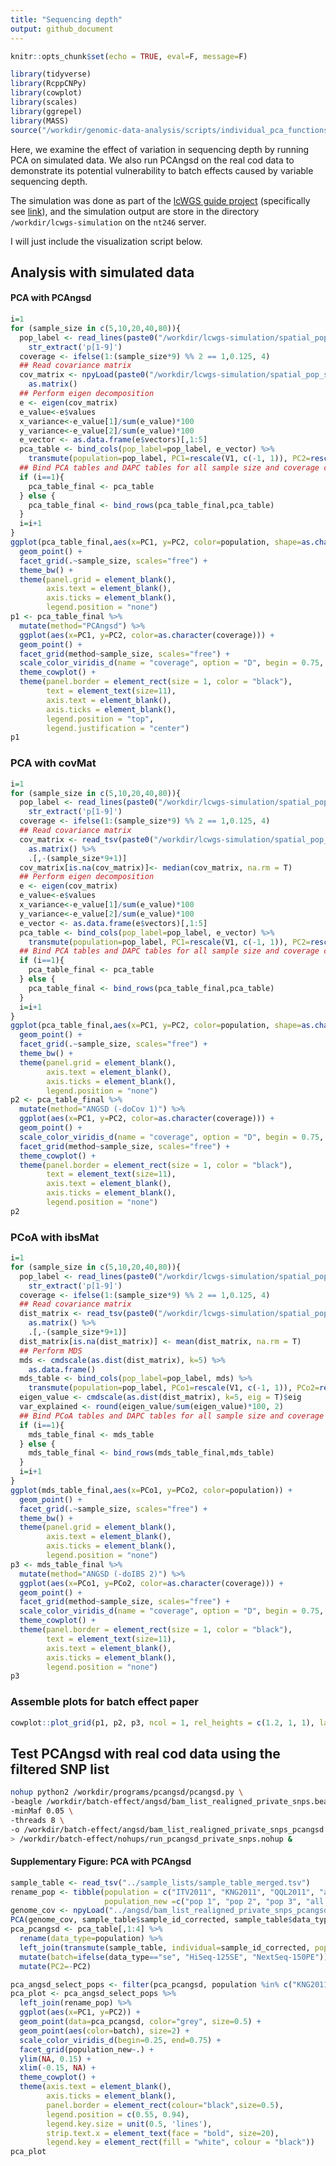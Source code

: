 ```yaml
---
title: "Sequencing depth"
output: github_document
---
```


```r
knitr::opts_chunk$set(echo = TRUE, eval=F, message=F)
```

```r
library(tidyverse)
library(RcppCNPy)
library(cowplot)
library(scales)
library(ggrepel)
library(MASS)
source("/workdir/genomic-data-analysis/scripts/individual_pca_functions.R")
```

Here, we examine the effect of variation in sequencing depth by running PCA on simulated data. We also run PCAngsd on the real cod data to demonstrate its potential vulnerability to batch effects caused by variable sequencing depth. 

The simulation was done as part of the [lcWGS guide project](https://github.com/therkildsen-lab/lcwgs-simulation) (specifically see [link](https://github.com/therkildsen-lab/lcwgs-simulation/blob/master/markdowns/simulation_workflow_spatial_pop_sim.md#uneven-coverage)), and the simulation output are store in the directory `/workdir/lcwgs-simulation` on the `nt246` server. 

I will just include the visualization script below.

## Analysis with simulated data

#### PCA with PCAngsd

```r
i=1
for (sample_size in c(5,10,20,40,80)){
  pop_label <- read_lines(paste0("/workdir/lcwgs-simulation/spatial_pop_sim/rep_1/sample_lists/bam_list_",sample_size,"_uneven_coverage.txt")) %>%
    str_extract('p[1-9]')
  coverage <- ifelse(1:(sample_size*9) %% 2 == 1,0.125, 4)
  ## Read covariance matrix
  cov_matrix <- npyLoad(paste0("/workdir/lcwgs-simulation/spatial_pop_sim/rep_1/angsd/pcagnsd_bam_list_",sample_size,"_uneven_coverage.cov.npy")) %>%
    as.matrix()
  ## Perform eigen decomposition
  e <- eigen(cov_matrix)
  e_value<-e$values
  x_variance<-e_value[1]/sum(e_value)*100
  y_variance<-e_value[2]/sum(e_value)*100
  e_vector <- as.data.frame(e$vectors)[,1:5]
  pca_table <- bind_cols(pop_label=pop_label, e_vector) %>%
    transmute(population=pop_label, PC1=rescale(V1, c(-1, 1)), PC2=rescale(V2, c(-1, 1)), PC3=rescale(V3, c(-1, 1)), PC4=rescale(V4, c(-1, 1)), PC5=rescale(V5, c(-1, 1)), coverage=coverage, sample_size=sample_size)
  ## Bind PCA tables and DAPC tables for all sample size and coverage combinations
  if (i==1){
    pca_table_final <- pca_table
  } else {
    pca_table_final <- bind_rows(pca_table_final,pca_table)
  }
  i=i+1
}
ggplot(pca_table_final,aes(x=PC1, y=PC2, color=population, shape=as.character(coverage))) +
  geom_point() +
  facet_grid(.~sample_size, scales="free") +
  theme_bw() +
  theme(panel.grid = element_blank(),
        axis.text = element_blank(),
        axis.ticks = element_blank(),
        legend.position = "none")
p1 <- pca_table_final %>%
  mutate(method="PCAngsd") %>%
  ggplot(aes(x=PC1, y=PC2, color=as.character(coverage))) +
  geom_point() +
  facet_grid(method~sample_size, scales="free") +
  scale_color_viridis_d(name = "coverage", option = "D", begin = 0.75, end = 0.25) +
  theme_cowplot() +
  theme(panel.border = element_rect(size = 1, color = "black"),
        text = element_text(size=11), 
        axis.text = element_blank(),
        axis.ticks = element_blank(), 
        legend.position = "top",
        legend.justification = "center")
p1
```

### PCA with covMat

```r
i=1
for (sample_size in c(5,10,20,40,80)){
  pop_label <- read_lines(paste0("/workdir/lcwgs-simulation/spatial_pop_sim/rep_1/sample_lists/bam_list_",sample_size,"_uneven_coverage.txt")) %>%
    str_extract('p[1-9]')
  coverage <- ifelse(1:(sample_size*9) %% 2 == 1,0.125, 4)
  ## Read covariance matrix
  cov_matrix <- read_tsv(paste0("/workdir/lcwgs-simulation/spatial_pop_sim/rep_1/angsd/bam_list_",sample_size,"_uneven_coverage.covMat"), col_names = F) %>%
    as.matrix() %>%
    .[,-(sample_size*9+1)]
  cov_matrix[is.na(cov_matrix)]<- median(cov_matrix, na.rm = T)
  ## Perform eigen decomposition
  e <- eigen(cov_matrix)
  e_value<-e$values
  x_variance<-e_value[1]/sum(e_value)*100
  y_variance<-e_value[2]/sum(e_value)*100
  e_vector <- as.data.frame(e$vectors)[,1:5]
  pca_table <- bind_cols(pop_label=pop_label, e_vector) %>%
    transmute(population=pop_label, PC1=rescale(V1, c(-1, 1)), PC2=rescale(V2, c(-1, 1)), PC3=rescale(V3, c(-1, 1)), PC4=rescale(V3, c(-1, 1)), PC5=rescale(V5, c(-1, 1)), sample_size=sample_size, coverage=coverage)
  ## Bind PCA tables and DAPC tables for all sample size and coverage combinations
  if (i==1){
    pca_table_final <- pca_table
  } else {
    pca_table_final <- bind_rows(pca_table_final,pca_table)
  }
  i=i+1
}
ggplot(pca_table_final,aes(x=PC1, y=PC2, color=population, shape=as.character(coverage))) +
  geom_point() +
  facet_grid(.~sample_size, scales="free") +
  theme_bw() +
  theme(panel.grid = element_blank(),
        axis.text = element_blank(),
        axis.ticks = element_blank(),
        legend.position = "none")
p2 <- pca_table_final %>%
  mutate(method="ANGSD (-doCov 1)") %>%
  ggplot(aes(x=PC1, y=PC2, color=as.character(coverage))) +
  geom_point() +
  scale_color_viridis_d(name = "coverage", option = "D", begin = 0.75, end = 0.25) +
  facet_grid(method~sample_size, scales="free") +
  theme_cowplot() +
  theme(panel.border = element_rect(size = 1, color = "black"),
        text = element_text(size=11), 
        axis.text = element_blank(),
        axis.ticks = element_blank(), 
        legend.position = "none")
p2
```

### PCoA with ibsMat

```r
i=1
for (sample_size in c(5,10,20,40,80)){
  pop_label <- read_lines(paste0("/workdir/lcwgs-simulation/spatial_pop_sim/rep_1/sample_lists/bam_list_",sample_size,"_uneven_coverage.txt")) %>%
    str_extract('p[1-9]')
  coverage <- ifelse(1:(sample_size*9) %% 2 == 1,0.125, 4)
  ## Read covariance matrix
  dist_matrix <- read_tsv(paste0("/workdir/lcwgs-simulation/spatial_pop_sim/rep_1/angsd/bam_list_",sample_size,"_uneven_coverage.ibsMat"), col_names = F) %>%
    as.matrix() %>%
    .[,-(sample_size*9+1)]
  dist_matrix[is.na(dist_matrix)] <- mean(dist_matrix, na.rm = T)
  ## Perform MDS
  mds <- cmdscale(as.dist(dist_matrix), k=5) %>%
    as.data.frame() 
  mds_table <- bind_cols(pop_label=pop_label, mds) %>%
    transmute(population=pop_label, PCo1=rescale(V1, c(-1, 1)), PCo2=rescale(V2, c(-1, 1)), PCo3=rescale(V3, c(-1, 1)), PCo4=rescale(V4, c(-1, 1)), PCo5=rescale(V5, c(-1, 1)), coverage=coverage, sample_size=sample_size)
  eigen_value <- cmdscale(as.dist(dist_matrix), k=5, eig = T)$eig
  var_explained <- round(eigen_value/sum(eigen_value)*100, 2)
  ## Bind PCoA tables and DAPC tables for all sample size and coverage combinations
  if (i==1){
    mds_table_final <- mds_table
  } else {
    mds_table_final <- bind_rows(mds_table_final,mds_table)
  }
  i=i+1
}
ggplot(mds_table_final,aes(x=PCo1, y=PCo2, color=population)) +
  geom_point() +
  facet_grid(.~sample_size, scales="free") +
  theme_bw() +
  theme(panel.grid = element_blank(),
        axis.text = element_blank(),
        axis.ticks = element_blank(),
        legend.position = "none")
p3 <- mds_table_final %>%
  mutate(method="ANGSD (-doIBS 2)") %>%
  ggplot(aes(x=PCo1, y=PCo2, color=as.character(coverage))) +
  geom_point() +
  facet_grid(method~sample_size, scales="free") +
  scale_color_viridis_d(name = "coverage", option = "D", begin = 0.75, end = 0.25) +
  theme_cowplot() +
  theme(panel.border = element_rect(size = 1, color = "black"),
        text = element_text(size=11), 
        axis.text = element_blank(),
        axis.ticks = element_blank(), 
        legend.position = "none")
p3
```

### Assemble plots for batch effect paper

```r
cowplot::plot_grid(p1, p2, p3, ncol = 1, rel_heights = c(1.2, 1, 1), labels=c("A", "B", "C"), label_y=c(0.8, 1, 1))
```

## Test PCAngsd with real cod data using the filtered SNP list

```bash
nohup python2 /workdir/programs/pcangsd/pcangsd.py \
-beagle /workdir/batch-effect/angsd/bam_list_realigned_private_snps.beagle.gz \
-minMaf 0.05 \
-threads 8 \
-o /workdir/batch-effect/angsd/bam_list_realigned_private_snps_pcangsd \
> /workdir/batch-effect/nohups/run_pcangsd_private_snps.nohup &
```

#### Supplementary Figure: PCA with PCAngsd

```r
sample_table <- read_tsv("../sample_lists/sample_table_merged.tsv")
rename_pop <- tibble(population = c("ITV2011", "KNG2011", "QQL2011", "all pops"),
                     population_new =c("pop 1", "pop 2", "pop 3", "all pops"))
genome_cov <- npyLoad("../angsd/bam_list_realigned_private_snps_pcangsd.cov.npy")
PCA(genome_cov, sample_table$sample_id_corrected, sample_table$data_type, 1, 2, show.ellipse = F, show.line = F)
pca_pcangsd <- pca_table[,1:4] %>%
  rename(data_type=population) %>%
  left_join(transmute(sample_table, individual=sample_id_corrected, population=population)) %>%
  mutate(batch=ifelse(data_type=="se", "HiSeq-125SE", "NextSeq-150PE")) %>%
  mutate(PC2=-PC2)
```

```r
pca_angsd_select_pops <- filter(pca_pcangsd, population %in% c("KNG2011", "QQL2011", "ITV2011"))
pca_plot <- pca_angsd_select_pops %>%
  left_join(rename_pop) %>%
  ggplot(aes(x=PC1, y=PC2)) +
  geom_point(data=pca_pcangsd, color="grey", size=0.5) +
  geom_point(aes(color=batch), size=2) +
  scale_color_viridis_d(begin=0.25, end=0.75) +
  facet_grid(population_new~.) +
  ylim(NA, 0.15) +
  xlim(-0.15, NA) +
  theme_cowplot() +
  theme(axis.text = element_blank(),
        axis.ticks = element_blank(),
        panel.border = element_rect(colour="black",size=0.5),
        legend.position = c(0.55, 0.94),
        legend.key.size = unit(0.5, 'lines'),
        strip.text.x = element_text(face = "bold", size=20),
        legend.key = element_rect(fill = "white", colour = "black"))
pca_plot
```


